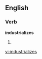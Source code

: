 
==English==

===Verb===
'''industrializes'''

# {{third-person singular of|[[industrialize]]}}

[[vi:industrializes]]